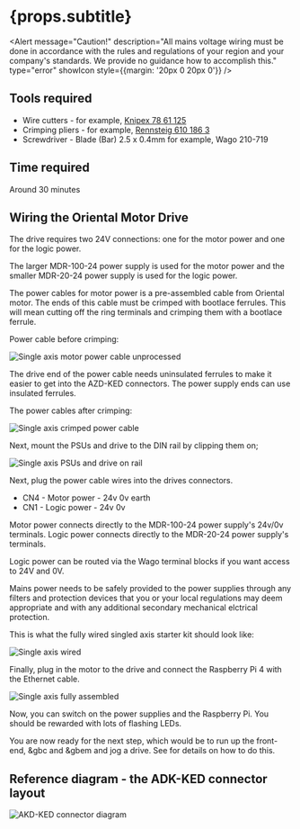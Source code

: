 
# {props.subtitle}

<Alert message="Caution!" description="All mains voltage wiring must be done in accordance with the rules and regulations of your region and your company's standards. We provide no guidance how to accomplish this." type="error" showIcon style={{margin: '20px 0 20px 0'}} />

## Tools required <ToolOutlined/>

* Wire cutters - for example, <a href="https://www.knipex.com/en-uk/products/electronics-pliers/electronic-super-knips/electronic-super-knips/7861125">Knipex 78 61 125</a>
* Crimping pliers - for example, <a href="https://www.rennsteig.com/en/products/crimping/198-ferrule-crimping-tool-pew-8-184-8-185-8-186"> Rennsteig 610 186 3</a>
* Screwdriver - Blade (Bar) 2.5 x 0.4mm for example, Wago 210-719

## Time required <ClockCircleOutlined/>
Around 30 minutes

## Wiring the Oriental Motor Drive

The drive requires two 24V connections: one for the motor power and one for the logic power.

The larger MDR-100-24 power supply is used for the motor power and the smaller MDR-20-24 power supply is used for the logic power.

The power cables for motor power is a pre-assembled cable from Oriental motor. The ends of this cable must be crimped with bootlace ferrules. This will mean cutting off the ring terminals and crimping them with a bootlace ferrule.

Power cable before crimping:


<Image meta={single_axis_motor_power_cable_raw} alt="Single axis motor power cable unprocessed" maxWidth={400}/>

The drive end of the power cable needs uninsulated ferrules to make it easier to get into the AZD-KED connectors. The power supply ends can use insulated ferrules.

The power cables after crimping:


<Image meta={single_axis_crimped_power_cable} alt="Single axis crimped power cable" maxWidth={400}/>

Next, mount the PSUs and drive to the DIN rail by clipping them on;


<Image meta={single_axis_psus_and_drive_on_din_rail} alt="Single axis PSUs and drive on rail" maxWidth={500}/>

Next, plug the power cable wires into the drives connectors.

* CN4 - Motor power - 24v 0v earth
* CN1 - Logic power - 24v 0v

Motor power connects directly to the MDR-100-24 power supply's 24v/0v terminals.
Logic power connects directly to the MDR-20-24 power supply's terminals.

Logic power can be routed via the Wago terminal blocks if you want access to 24V and 0V.

Mains power needs to be safely provided to the power supplies through any filters and protection devices that you or your local regulations may deem appropriate and with any additional secondary mechanical elctrical protection.

This is what the fully wired singled axis starter kit should look like:


<Image meta={single_axis_wired} alt="Single axis wired" />


Finally, plug in the motor to the drive and connect the Raspberry Pi 4 with the Ethernet cable.


<Image meta={single_axis_fully_assembled} alt="Single axis fully assembled"/>

Now, you can switch on the power supplies and the Raspberry Pi. You should be rewarded with lots of flashing LEDs.

You are now ready for the next step, which would be to run up the front-end, &gbc and &gbem and jog a drive. See <GlowsiteLink to="/get-started/motion"> for details on how to do this</GlowsiteLink>.

## Reference diagram - the ADK-KED connector layout


<img src={azd_ked_connectors} alt="AKD-KED connector diagram"/>

